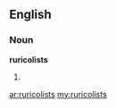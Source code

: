 ==English==

===Noun===
'''ruricolists'''

# {{obsolete}} {{plural of|[[ruricolist]]}}

[[ar:ruricolists]]
[[my:ruricolists]]